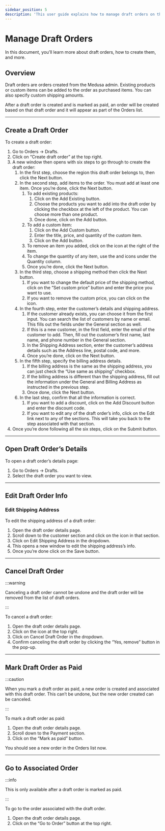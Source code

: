 ```yaml
---
sidebar_position: 5
description: 'This user guide explains how to manage draft orders on the Medusa Admin. Learn how to create a draft order, view its details, edit a draft order, cancel a draft order, and more.'
---
```



# Manage Draft Orders

In this document, you’ll learn more about draft orders, how to create them, and more.

## Overview

Draft orders are orders created from the Medusa admin. Existing products or custom items can be added to the order as purchased items. You can also specify custom shipping amounts.

After a draft order is created and is marked as paid, an order will be created based on that draft order and it will appear as part of the Orders list.

---

## Create a Draft Order

To create a draft order:

1. Go to Orders → Drafts.
2. Click on “Create draft order” at the top right.
3. A new window then opens with six steps to go through to create the draft order:
    1. In the first step, choose the region this draft order belongs to, then click the Next button.
    2. In the second step, add items to the order. You must add at least one item. Once you’re done, click the Next button.
        1. To add existing products:
            1. Click on the Add Existing button.
            2. Choose the products you want to add into the draft order by clicking the checkbox at the left of the product. You can choose more than one product.
            3. Once done, click on the Add button.
        2. To add a custom item:
            1. Click on the Add Custom button.
            2. Enter the title, price, and quantity of the custom item.
            3. Click on the Add button.
        3. To remove an item you added, click on the <UiIcon lightIcon="https://res.cloudinary.com/dza7lstvk/image/upload/v1667999273/Medusa%20Docs/UI%20Icons/7hztVhj_mj6mxu.png" darkIcon="https://res.cloudinary.com/dza7lstvk/image/upload/v1667999290/Medusa%20Docs/UI%20Icons/1yp4PNt_vzwnhf.png" alt="trash" /> icon at the right of the item.
        4. To change the quantity of any item, use the <UiIcon lightIcon="https://res.cloudinary.com/dza7lstvk/image/upload/v1667999131/Medusa%20Docs/UI%20Icons/1hL8NiW_lqmjcq.png" darkIcon="https://res.cloudinary.com/dza7lstvk/image/upload/v1667999150/Medusa%20Docs/UI%20Icons/8LtkPqW_jyqz5i.png" alt="plus" /> and <UiIcon lightIcon="https://res.cloudinary.com/dza7lstvk/image/upload/v1667999351/Medusa%20Docs/UI%20Icons/EGk9uYD_a7rwhs.png" darkIcon="https://res.cloudinary.com/dza7lstvk/image/upload/v1667999366/Medusa%20Docs/UI%20Icons/XvkBK8p_dzhzfx.png" alt="minus" /> icons under the Quantity column.
        5. Once you’re done, click the Next button.
    3. In the third step, choose a shipping method then click the Next button.
        1. If you want to change the default price of the shipping method, click on the “Set custom price” button and enter the price you want to use.
        2. If you want to remove the custom price, you can click on the <UiIcon lightIcon="https://res.cloudinary.com/dza7lstvk/image/upload/v1667999273/Medusa%20Docs/UI%20Icons/7hztVhj_mj6mxu.png" darkIcon="https://res.cloudinary.com/dza7lstvk/image/upload/v1667999290/Medusa%20Docs/UI%20Icons/1yp4PNt_vzwnhf.png" alt="trash" /> icon.
    4. In the fourth step, enter the customer’s details and shipping address.
        1. If the customer already exists, you can choose it from the first input. You can search the list of customers by name or email. This fills out the fields under the General section as well.
        2. If this is a new customer, in the first field, enter the email of the customer to add. Then, fill out the customer’s first name, last name, and phone number in the General section.
        3. In the Shipping Address section, enter the customer’s address details such as the Address line, postal code, and more.
        4. Once you’re done, click on the Next button.
    5. In the fifth step, specify the billing address details.
        1. If the billing address is the same as the shipping address, you can just check the “Use same as shipping” checkbox.
        2. If the billing address is different than the shipping address, fill out the information under the General and Billing Address as instructed in the previous step.
        3. Once done, click the Next button.
    6. In the last step, confirm that all the information is correct.
        1. If you want to add a discount, click on the Add Discount button and enter the discount code.
        2. If you want to edit any of the draft order’s info, click on the Edit link next to any of the sections. This will take you back to the step associated with that section.
4. Once you’re done following all the six steps, click on the Submit button.

---

## Open Draft Order’s Details

To open a draft order’s details page:

1. Go to Orders → Drafts.
2. Select the draft order you want to view.

---

## Edit Draft Order Info

### Edit Shipping Address

To edit the shipping address of a draft order:

1. Open the draft order details page.
2. Scroll down to the customer section and click on the <UiIcon lightIcon="https://res.cloudinary.com/dza7lstvk/image/upload/v1667999308/Medusa%20Docs/UI%20Icons/1ordBC6_ssysel.png" darkIcon="https://res.cloudinary.com/dza7lstvk/image/upload/v1667999326/Medusa%20Docs/UI%20Icons/dSwWYBH_stzgoi.png" alt="three dots" /> icon in that section.
3. Click on Edit Shipping Address in the dropdown.
4. This opens a new window to edit the shipping address’s info.
5. Once you’re done click on the Save button.

---

## Cancel Draft Order

:::warning

Canceling a draft order cannot be undone and the draft order will be removed from the list of draft orders.

:::

To cancel a draft order:

1. Open the draft order details page.
2. Click on the <UiIcon lightIcon="https://res.cloudinary.com/dza7lstvk/image/upload/v1667999308/Medusa%20Docs/UI%20Icons/1ordBC6_ssysel.png" darkIcon="https://res.cloudinary.com/dza7lstvk/image/upload/v1667999326/Medusa%20Docs/UI%20Icons/dSwWYBH_stzgoi.png" alt="three dots" /> icon at the top right.
3. Click on Cancel Draft Order in the dropdown.
4. Confirm canceling the draft order by clicking the “Yes, remove” button in the pop-up.

---

## Mark Draft Order as Paid

:::caution

When you mark a draft order as paid, a new order is created and associated with this draft order. This can’t be undone, but the new order created can be canceled.

:::

To mark a draft order as paid:

1. Open the draft order details page.
2. Scroll down to the Payment section.
3. Click on the “Mark as paid” button.

You should see a new order in the Orders list now.

---

## Go to Associated Order

:::info

This is only available after a draft order is marked as paid.

:::

To go to the order associated with the draft order.

1. Open the draft order details page.
2. Click on the “Go to Order” button at the top right.